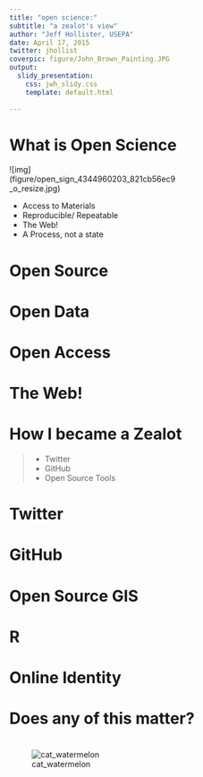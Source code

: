 ```yaml
---
title: "open science:"
subtitle: "a zealot's view"
author: "Jeff Hollister, USEPA"
date: April 17, 2015
twitter: jhollist 
coverpic: figure/John_Brown_Painting.JPG
output: 
  slidy_presentation:
    css: jwh_slidy.css
    template: default.html
    
---
```


# What is Open Science 

<div class="right", style="width: 60%; right: 400px; top: 200px;"> 
![img](figure/open_sign_4344960203_821cb56ec9_o_resize.jpg)
</div>

<div class="left" style="width: 40%">
 - Access to Materials     
 - Reproducible/ Repeatable    
 - The Web!                   
 - A Process, not a state                       
</div>

# Open Source {.segue-txt}

# Open Data {.segue-txt}

# Open Access {.segue-txt}

# The Web! {.segue-txt}

# How I became a Zealot

> - Twitter
> - GitHub
> - Open Source Tools

# Twitter {.segue-txt}

# GitHub {.segue-txt}

# Open Source GIS {.segue-txt}

# R {.segue-txt}

# Online Identity {.segue-txt}

# Does any of this matter? {.segue-txt}

# {.segue-img}

![cat_watermelon](figure/cat-pushing-watermelon-out-of-lake.jpg)
